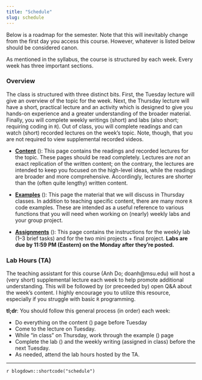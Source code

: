 ```yaml
---
title: "Schedule"
slug: schedule
---
```


Below is a roadmap for the semester. Note that this will inevitably change from the first day you access this course. However, whatever is listed below should be considered canon.

As mentioned in the syllabus, the course is structured by each week. Every week has three important sections.

### Overview

The class is structured with three distinct bits. First, the Tuesday lecture will give an overview of the topic for the week. Next, the Thursday lecture will have a short, practical lecture and an activity which is designed to give you hands-on experience and a greater understanding of the broader material. Finally, you will complete weekly writings (short) and labs (also short; requiring coding in `R`). Out of class, you will complete readings and can watch (short) recorded lectures on the week's topic. Note, though, that you are not required to view supplemental recorded videos.

- [**Content**](/content/) (<i class="fas fa-book-reader"></i>): This page contains the readings and recorded lectures for the topic. These pages should be read completely. Lectures are *not* an exact replication of the written content; on the contrary, the lectures are intended to keep you focused on the high-level ideas, while the readings are broader and more comprehensive. Accordingly, lectures are shorter than the (often quite lengthy) written content.

- [**Examples**](/example/) (<i class="fas fa-laptop-code"></i>): This page the material that we will discuss in Thursday classes. In addition to teaching specific content, there are many more `R` code examples. These are intended as a useful reference to various functions that you will need when working on (nearly) weekly labs and your group project.

- [**Assignments**](/assignment/) (<i class="fas fa-pencil-ruler"></i>): This page contains the instructions for the weekly lab (1–3 brief tasks) and for the two mini projects + final project. **Labs are due by 11:59 PM (Eastern) on the Monday after they're posted.**

### Lab Hours (TA)

The teaching assistant for this course (Anh Do; doanh@msu.edu) will host a (very short) supplemental lecture each week to help promote additional understanding. This will be followed by (or preceeded by) open Q&A about the week's content. I highly encourage you to utilize this resource, especially if you struggle with basic `R` programming.


:::note
**tl;dr**: You should follow this general process (in order) each week:

- Do everything on the content (<i class="fas fa-book-reader"></i>) page before Tuesday
- Come to the lecture on Tuesday.
- While "in class" on Thursday, work through the example (<i class="fas fa-laptop-code"></i>) page
- Complete the lab (<i class="fas fa-pencil-ruler"></i>) and the weekly writing (assigned in class) before the next Tuesday.
- As needed, attend the lab hours hosted by the TA.
:::

---

`r blogdown::shortcode("schedule")`
